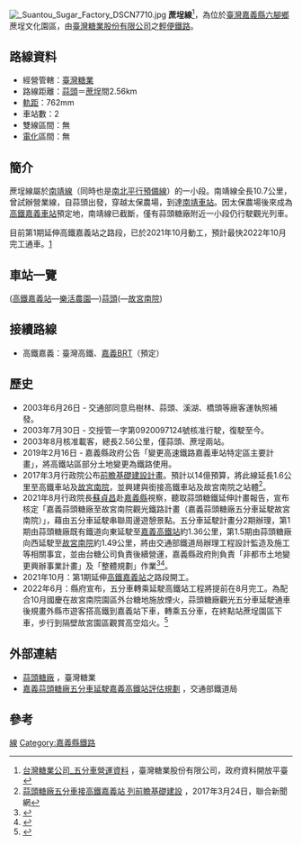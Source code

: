 [[File:_Suantou_Sugar_Factory_DSCN7710.jpg|right]]
'''蔗埕線'''<ref>[http://data.gov.tw/node/30043 台灣糖業公司_五分車營運資料] {{Wayback|url=http://data.gov.tw/node/30043 |date=20170420234229 }}，臺灣糖業股份有限公司，政府資料開放平臺</ref>，為位於[[臺灣|臺灣]][[嘉義縣|嘉義縣]][[六腳鄉|六腳鄉]]蔗埕文化園區，由[[臺灣糖業股份有限公司|臺灣糖業股份有限公司]]之[[輕便鐵路|輕便鐵路]]。

==路線資料==
*經營管轄：[[臺灣糖業股份有限公司|臺灣糖業]]
*路線距離：[[蒜頭車站|蒜頭]]＝[[蔗埕車站|蔗埕]]間2.56km
*[[軌距|軌距]]：762mm
*車站數：2
*雙線區間：無
*[[電氣化鐵路|電化]]區間：無

== 簡介 ==
蔗埕線屬於[[南靖線|南靖線]]（同時也是[[南北平行預備線|南北平行預備線]]）的一小段。南靖線全長10.7公里，曾試辦營業線，自蒜頭出發，穿越太保農場，到達[[南靖車站|南靖車站]]。因太保農場後來成為[[嘉義車站_(高鐵)|高鐵嘉義車站]]預定地，南靖線已截斷，僅有蒜頭糖廠附近一小段仍行駛觀光列車。

目前第1期延伸高鐵嘉義站之路段，已於2021年10月動工，預計最快2022年10月完工通車。[https://news.ltn.com.tw/news/life/breakingnews/3791674] {{Wayback|url=https://news.ltn.com.tw/news/life/breakingnews/3791674 |date=20220106102749 }}

== 車站一覽 ==
([[高鐵嘉義站|高鐵嘉義站]]—[[樂活農園站|樂活農園]]—)[[蒜頭車站|蒜頭]](—[[故宮南院站|故宮南院]])

== 接續路線 ==
*高鐵嘉義：臺灣高鐵、[[嘉義BRT|嘉義BRT]]（預定）

== 歷史 ==
*2003年6月26日 - 交通部同意烏樹林、蒜頭、溪湖、橋頭等廠客運執照補發。
*2003年7月30日 - 交授管一字第0920097124號核准行駛，復駛至今。
*2003年8月核准載客，總長2.56公里，僅蒜頭、蔗埕兩站。
*2019年2月16日 - 嘉義縣政府公告「變更高速鐵路嘉義車站特定區主要計畫」，將高鐵站區部分土地變更為鐵路使用。
*2017年3月行政院公布[[前瞻基礎建設計畫|前瞻基礎建設計畫]]。預計以14億預算，將此線延長1.6公里至高鐵車站及[[故宮南院|故宮南院]]，並興建與銜接高鐵車站及故宮南院之站體<ref>[https://udn.com/news/story/3/2362297 蒜頭糖廠五分車接高鐵嘉義站 列前瞻基礎建設] {{Wayback|url=https://udn.com/news/story/3/2362297 |date=20170811183638 }}，2017年3月24日，聯合新聞網</ref>。
*2021年8月行政院長[[蘇貞昌|蘇貞昌]]赴[[嘉義縣|嘉義縣]]視察，聽取蒜頭糖鐵延伸計畫報告，宣布核定「嘉義蒜頭糖廠至故宮南院觀光鐵路計畫（嘉義蒜頭糖廠五分車延駛故宮南院）」，藉由五分車延駛串聯周邊遊憩景點。五分車延駛計畫分2期辦理，第1期由蒜頭糖廠既有鐵道向東延駛至[[嘉義高鐵站|嘉義高鐵站]]約1.36公里，第1.5期由蒜頭糖廠向西延駛至[[故宮南院|故宮南院]]約1.49公里，將由交通部鐵道局辦理工程設計監造及施工等相關事宜，並由台糖公司負責後續營運，嘉義縣政府則負責「非都市土地變更興辦事業計畫」及「整體規劃」作業<ref>{{Cite web |url=https://news.ltn.com.tw/news/life/breakingnews/3640752 |title=存档副本 |access-date=2021-08-17 |archive-date=2021-08-19 |archive-url=https://web.archive.org/web/20210819062942/https://news.ltn.com.tw/news/life/breakingnews/3640752 |dead-url=no }}</ref><ref>{{Cite web |url=https://www.cna.com.tw/news/aipl/202108170166.aspx |title=存档副本 |access-date=2021-08-17 |archive-date=2021-12-21 |archive-url=https://web.archive.org/web/20211221000358/https://www.cna.com.tw/news/aipl/202108170166.aspx |dead-url=no }}</ref>。
*2021年10月：第1期延伸[[高鐵嘉義站|高鐵嘉義站]]之路段開工。
*2022年6月：縣府宣布，五分車轉乘延駛高鐵站工程將提前在8月完工。為配合10月國慶在故宮南院園區外台糖地施放煙火，蒜頭糖廠觀光五分車延駛通車後規畫外縣市遊客搭高鐵到嘉義站下車，轉乘五分車，在終點站蔗埕園區下車，步行到隔壁故宮園區觀賞高空焰火。<ref>{{cite news |author1=魯永明 |title=為了國慶焰火 五分車延駛高鐵嘉義站8月通車 |accessdate=2022-06-15 |agency=聯合新聞網 |date=2022-06-11}}</ref>

== 外部連結 ==
*[http://www.taisugar.com.tw/chinese/CP.aspx?s=1369&n=10842 蒜頭糖廠] {{Wayback|url=http://www.taisugar.com.tw/chinese/CP.aspx?s=1369&n=10842 |date=20190822092329 }}，臺灣糖業
*[http://www.rb.gov.tw/showpage.php?lmenuid=3&smenuid=166&tmenuid=136 嘉義蒜頭糖廠五分車延駛嘉義高鐵站評估規劃] {{Wayback|url=http://www.rb.gov.tw/showpage.php?lmenuid=3&smenuid=166&tmenuid=136 |date=20210701012346 }}，交通部鐵道局

== 參考==
<div class="references-small">
<references />
</div>

[[Category:台灣糖業鐵路路線|線]]
[[Category:嘉義縣鐵路|Category:嘉義縣鐵路]]
{{台灣糖業鐵道}}